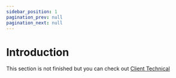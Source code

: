 ```yaml
---
sidebar_position: 1
pagination_prev: null
pagination_next: null
---
```


# Introduction

This section is not finished but you can check out [Client Technical](./client/intro.md)